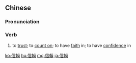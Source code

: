 {{also|信赖}}
==Chinese==
{{zh-forms|s=信赖}}

===Pronunciation===
{{zh-pron
|m=xìnlài
|c=seon3 laai6
|h=pfs=sin-lai
|mn=xm,qz,zz,twv:sìn-lāi/tw:sìn-nāi
|cat=v
}}

===Verb===
{{zh-verb}}

# to [[trust]]; to [[count on]]; to have [[faith]] in; to have [[confidence]] in
#: {{zh-x|值得{de} 信賴 的 品牌|trusted brand}}

[[ko:信賴]]
[[hu:信賴]]
[[mg:信賴]]
[[ja:信賴]]